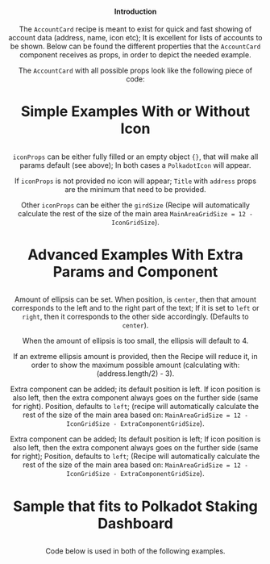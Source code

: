 
<Header
  title="Account Card"
  subtitle="A card showing the account information with different areas for icon or a custom component."
  npm={props.npm}
/>

#### Introduction

The `AccountCard` recipe is meant to exist for quick and fast showing of account data (address, name, icon etc); It is excellent for lists of accounts to be shown. Below can be found the different properties that the `AccountCard` component receives as props, in order to depict the needed example.

The `AccountCard` with all possible props look like the following piece of code:

<AccountCardPageInfo />

##

# Simple Examples With or Without Icon

##

`iconProps` can be either fully filled or an empty object `{}`, that will make all params default (see above); In both cases a `PolkadotIcon` will appear.

<AccountCardPageSimple />

If `iconProps` is not provided no icon will appear; `Title` with `address` props are the minimum that need to be provided.

<AccountCardPageSimpleNoIcon />

Other `iconProps` can be either the `girdSize` (Recipe will automatically calculate the rest of the size of the main area `MainAreaGridSize = 12 - IconGridSize`).

<AccountCardPageSimpleMoreProps />

##

# Advanced Examples With Extra Params and Component

##

Amount of ellipsis can be set. When position, is `center`, then that amount corresponds to the left and to the right part of the text; If it is set to `left` or `right`, then it corresponds to the other side accordingly. (Defaults to `center`).

<AccountCardPageAdvanced />

When the amount of ellipsis is too small, the ellipsis will default to 4.

<AccountCardPageAdvancedEllipsis />

If an extreme ellipsis amount is provided, then the Recipe will reduce it, in order to show the maximum possible amount (calculating with: (address.length/2) - 3).

<AccountCardPageAdvancedEllipsisExtreme />

Extra component can be added; its default position is left. If icon position is also left, then the extra component always goes on the further side (same for right). Position, defaults to `left`; (recipe will automatically calculate the rest of the size of the main area based on: `MainAreaGridSize = 12 - IconGridSize - ExtraComponentGridSize`).

<AccountCardPageAdvancedExtraComponent />

Extra component can be added; Its default position is left; If icon position is also left, then the extra component always goes on the further side (same for right); Position, defaults to `left`; (Recipe will automatically calculate the rest of the size of the main area based on: `MainAreaGridSize = 12 - IconGridSize - ExtraComponentGridSize`).

<AccountCardPageAdvancedExtraComponentDiff />

<AccountCardPageAdvancedVariousIconChanges />

##

# Sample that fits to Polkadot Staking Dashboard

##

Code below is used in both of the following examples.

<AccountCardPageStakingSamples />
